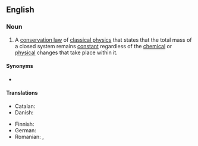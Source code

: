 {{also|conservation-of-mass}}
==English==
{{wikipedia}}

===Noun===
{{en-noun|-}}

# {{lb|en|physics|chemistry}} A [[conservation law]] of [[classical physics]] that states that the total mass of a closed system remains [[constant]] regardless of the [[chemical]] or [[physical]] changes that take place within it.

====Synonyms====
* {{l|en|law of conservation of mass}}

====Translations====
{{trans-top|conservation law}}
* Catalan: {{t|ca|conservació de la massa|f}}
* Danish: {{t|da|massebevarelse|c}}
{{trans-mid}}
* Finnish: {{t|fi|aineen häviämättömyys}}
* German: {{t|de|Massenerhaltung|f}}
* Romanian: {{t|ro|conservarea masei|f}} {{qualifier|definite}}, {{t|ro|conservare a masei|f}}
{{trans-bottom}}